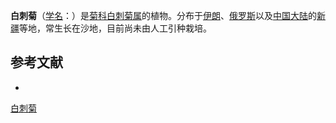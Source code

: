 {{Speciesbox
| name = 白刺菊
| status = 
| status_system = 
| image = 
| genus = Schischkinia
| species = albispina
| authority = (Bunge) Iljin
}}

'''白刺菊'''（[[学名|学名]]：{{lang|la|''Schischkinia albispina''}}）是[[菊科|菊科]][[白刺菊属|白刺菊属]]的植物。分布于[[伊朗|伊朗]]、[[俄罗斯|俄罗斯]]以及[[中国大陆|中国大陆]]的[[新疆|新疆]]等地，常生长在沙地，目前尚未由人工引种栽培。

== 参考文献 ==
<div class="references-small">
* {{cite web| url =http://www.bioinfo.cn/db05/KmzwSpecies.php?action=view&id=3567| title =白刺菊| work =《中国高等植物数据库全库》| publisher =中国科学院微生物研究所| author =昆明植物研究所| accessdate =2009-02-25| deadurl =yes| archiveurl =https://web.archive.org/web/20160305102646/http://www.bioinfo.cn/db05/KmzwSpecies.php?action=view&id=3567| archivedate =2016-03-05}}
</div>
{{Taxonbar|from=Q15230663}}

[[Category:白刺菊属|白刺菊]]


{{植物小作品}}